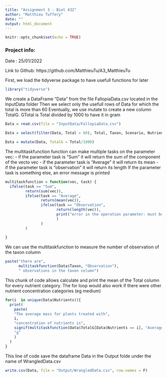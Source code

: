 ```yaml
---
title: "Assignment 3 - Biol 432"
author: "Matthieu Tuffery"
date: ""
output: html_document
---
```


```r
knitr::opts_chunk$set(echo = TRUE)
```

### Project info:

Date : 25/01/2022

Link to Github: https://github.com/MatthieuTu/A3_MatthieuTu




First, we load the tidyverse package to have usefull functions for later
```r
library("tidyverse")
```


We create a DataFrame "Data" from the file FallopiaData.csv located in the InputData folder
Then we select only the usefull rows of Data for which the total is more than 60
Eventually, we use mutate to create a new column TotalG. GTotal is Total divided by 1000 to have it in gram 
```r

Data = read.csv(file = "InputData/FallopiaData.csv")

Data = select(filter(Data, Total > 60), Total, Taxon, Scenario, Nutrients)

Data = mutate(Data, TotalG = Total/1000)
```



The multitaskfunction function can make multiple tasks on the parameter vec:
  - if the parameter task is "Sum" it will return the sum of the component of the vecto vec
  - if the parameter task is "Average" it will return its mean
  - if the parameter task is "observation" it will return its length
If the parameter task is something else, an error message is printed
  
```r

multitaskfunction = function(vec, task) {
  ifelse(task == "Sum",
         return(sum(vec)),
         ifelse(task == "Average",
                return(mean(vec)),
                ifelse(task == "Observation",
                       return(length(vec)),
                       print("error in the operation parameter: must be 'Sum', 'Average' or 'Observation'")
                       )
                )
         )
 
}
```


We can use the multitaskfunction to measure the number of observation of the taxon column
```r
paste("there are",
      multitaskfunction(Data$Taxon, "Observation"),
      " observations in the taxon column")
```

This chunk of code allows calculate and print the mean of the Total column for every nutrient category.
The for loop would also work if there were other nutrient concentration categories (eg medium)

```r
for(i  in unique(Data$Nutrients)){
  print(
    paste( 
    "The average mass for plants treated with",
    i,
    "concentration of nutrients is",
    signif(multitaskfunction(Data$TotalG[Data$Nutrients == i], "Average"), 3),
    "g"
    )
  )
}

```
This line of code save the dataframe Data in the Output folde under the name of WrangledData.csv
```r
write.csv(Data, file = "Output/WrangledData.csv", row.names = F)
```



